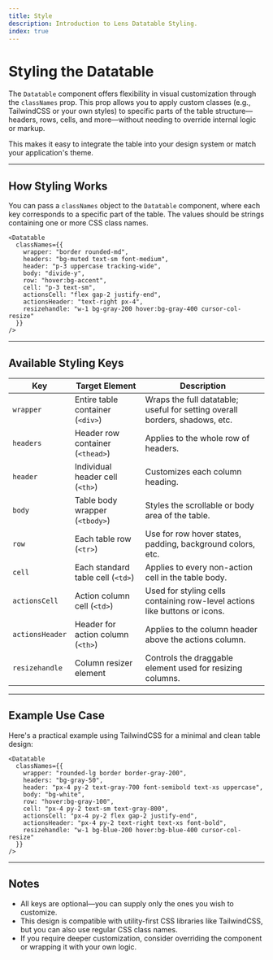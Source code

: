 ```yaml
---
title: Style
description: Introduction to Lens Datatable Styling.
index: true
---
```


# Styling the Datatable

The `Datatable` component offers flexibility in visual customization through the `classNames` prop. This prop allows you to apply custom classes (e.g., TailwindCSS or your own styles) to specific parts of the table structure—headers, rows, cells, and more—without needing to override internal logic or markup.

This makes it easy to integrate the table into your design system or match your application's theme.

---

## How Styling Works

You can pass a `classNames` object to the `Datatable` component, where each key corresponds to a specific part of the table. The values should be strings containing one or more CSS class names.

```tsx
<Datatable
  classNames={{
    wrapper: "border rounded-md",
    headers: "bg-muted text-sm font-medium",
    header: "p-3 uppercase tracking-wide",
    body: "divide-y",
    row: "hover:bg-accent",
    cell: "p-3 text-sm",
    actionsCell: "flex gap-2 justify-end",
    actionsHeader: "text-right px-4",
    resizehandle: "w-1 bg-gray-200 hover:bg-gray-400 cursor-col-resize"
  }}
/>
```

---

## Available Styling Keys

| Key             | Target Element                          | Description                                                                 |
|------------------|------------------------------------------|-----------------------------------------------------------------------------|
| `wrapper`       | Entire table container (`<div>`)        | Wraps the full datatable; useful for setting overall borders, shadows, etc. |
| `headers`       | Header row container (`<thead>`)        | Applies to the whole row of headers.                                        |
| `header`        | Individual header cell (`<th>`)         | Customizes each column heading.                                             |
| `body`          | Table body wrapper (`<tbody>`)          | Styles the scrollable or body area of the table.                            |
| `row`           | Each table row (`<tr>`)                 | Use for row hover states, padding, background colors, etc.                  |
| `cell`          | Each standard table cell (`<td>`)       | Applies to every non-action cell in the table body.                         |
| `actionsCell`   | Action column cell (`<td>`)             | Used for styling cells containing row-level actions like buttons or icons.  |
| `actionsHeader` | Header for action column (`<th>`)       | Applies to the column header above the actions column.                      |
| `resizehandle`  | Column resizer element                  | Controls the draggable element used for resizing columns.                   |

---

## Example Use Case

Here's a practical example using TailwindCSS for a minimal and clean table design:

```tsx
<Datatable
  classNames={{
    wrapper: "rounded-lg border border-gray-200",
    headers: "bg-gray-50",
    header: "px-4 py-2 text-gray-700 font-semibold text-xs uppercase",
    body: "bg-white",
    row: "hover:bg-gray-100",
    cell: "px-4 py-2 text-sm text-gray-800",
    actionsCell: "px-4 py-2 flex gap-2 justify-end",
    actionsHeader: "px-4 py-2 text-right text-xs font-bold",
    resizehandle: "w-1 bg-blue-200 hover:bg-blue-400 cursor-col-resize"
  }}
/>
```

---

## Notes

- All keys are optional—you can supply only the ones you wish to customize.
- This design is compatible with utility-first CSS libraries like TailwindCSS, but you can also use regular CSS class names.
- If you require deeper customization, consider overriding the component or wrapping it with your own logic.
